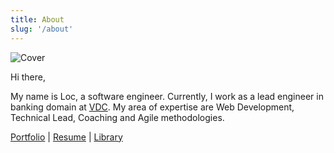 ```yaml
---
title: About
slug: '/about'
---
```


![Cover](./cover.jpg)

Hi there,

My name is Loc, a software engineer.
Currently, I work as a lead engineer in banking domain at [VDC](https://www.linkedin.com/company/teamvdcvietnam/).
My area of expertise are Web Development, Technical Lead, Coaching and Agile methodologies.

[Portfolio](/tags/project) | [Resume](/resume) | [Library](https://books.google.com/books?uid=100189658681647990568&hl=en)
